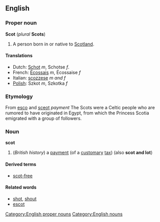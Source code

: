 ==English==
===Proper noun===
[[Category:English proper nouns]]
'''Scot''' (''plural'' '''Scots''')
#A person born in or native to [[Scotland]].
====Translations====
*Dutch: [[Schot]] ''m'', Schotse ''f''.
*French: [[Écossais]] ''m'', Écossaise ''f''
*Italian: [[scozzese]] ''m and f''
*[[Polish]]: Szkot ''m'', Szkotka ''f''
===Etymology===
From {{OF.}} [[esco]] and {{OE.}} [[sceot]] ''payment''
The Scots were a Celtic people who are rumored to have originated in Egypt, from which the
Princess Scotia emigrated with a group of followers.

===Noun===
[[Category:English nouns]]
'''scot'''
#(''British history'') a [[payment]] (of a [[customary]] [[tax]]) (also '''scot and lot''')
====Derived terms====
*[[scot-free]]
====Related words====
*[[shot]], [[shout]]
*[[escot]]